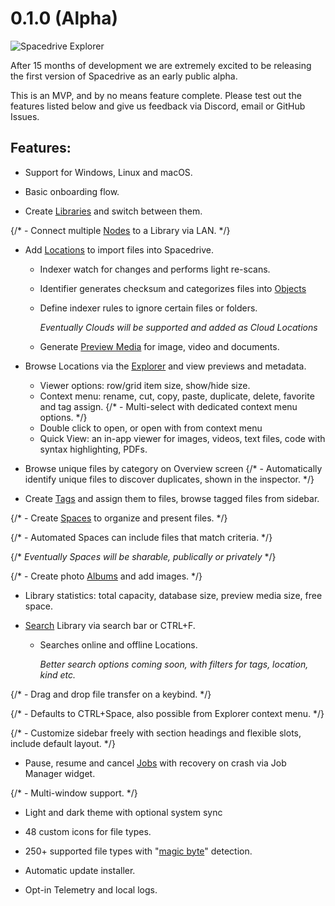 # 0.1.0 (Alpha)

![Spacedrive Explorer](/images/explorer.png)

After 15 months of development we are extremely excited to be releasing the first version of Spacedrive as an early public alpha.

This is an MVP, and by no means feature complete. Please test out the features listed below and give us feedback via Discord, email or GitHub Issues.

<Notice
	type="info"
	title="Missing features"
	text="This release is missing the ability to connect multiple nodes together, this will be included in a following release. Along with multi-select, cloud support, and more explorer tools."
/>
## Features:

- Support for Windows, Linux and macOS.

- Basic onboarding flow.

- Create [Libraries](../../developers/architecture/libraries) and switch between them.

{/* - Connect multiple [Nodes](../../developers/architecture/nodes) to a Library via LAN. */}

- Add [Locations](../../developers/architecture/locations) to import files into Spacedrive.

  - Indexer watch for changes and performs light re-scans.

  - Identifier generates checksum and categorizes files into [Objects]()

  - Define indexer rules to ignore certain files or folders.

    _Eventually Clouds will be supported and added as Cloud Locations_

  - Generate [Preview Media](../../developers/architecture/preview-media) for image, video and documents.

- Browse Locations via the [Explorer](../../developers/architecture/explorer) and view previews and metadata.

  - Viewer options: row/grid item size, show/hide size.
  - Context menu: rename, cut, copy, paste, duplicate, delete, favorite and tag assign.
    {/* - Multi-select with dedicated context menu options. */}
  - Double click to open, or open with from context menu
  - Quick View: an in-app viewer for images, videos, text files, code with syntax highlighting, PDFs.

- Browse unique files by category on Overview screen
  {/* - Automatically identify unique files to discover duplicates, shown in the inspector. */}

- Create [Tags](../../developers/architecture/tags) and assign them to files, browse tagged files from sidebar.

{/* - Create [Spaces](../../developers/architecture/spaces) to organize and present files. */}

{/* - Automated Spaces can include files that match criteria. */}

{/* _Eventually Spaces will be sharable, publically or privately_ */}

{/* - Create photo [Albums](../../developers/architecture/albums) and add images. */}

- Library statistics: total capacity, database size, preview media size, free space.

- [Search](../../developers/architecture/search) Library via search bar or CTRL+F.

  - Searches online and offline Locations.

    _Better search options coming soon, with filters for tags, location, kind etc._

{/* - Drag and drop file transfer on a keybind. */}

{/* - Defaults to CTRL+Space, also possible from Explorer context menu. */}

{/* - Customize sidebar freely with section headings and flexible slots, include default layout. */}

- Pause, resume and cancel [Jobs](../../developers/architecture/jobs) with recovery on crash via Job Manager widget.

{/* - Multi-window support. */}

- Light and dark theme with optional system sync

- 48 custom icons for file types.

- 250+ supported file types with "[magic byte](https://en.wikipedia.org/wiki/List_of_file_signatures)" detection.

- Automatic update installer.

- Opt-in Telemetry and local logs.
